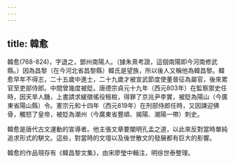 ```yaml
---
---
---
```

title: 韓愈
---



韓愈(768-824)，字退之，鄧州南陽人。（據朱熹考證，這個南陽即今河南修武縣。）因為昌黎（在今河北省昌黎縣）韓氏是望族，所以後人又稱他為韓昌黎。韓愈早年不得志，二十五歲中進士，二十九歲才被宣武節度使董晉征為屬官，後來累官至吏部侍郎。中間曾幾度被貶。唐德宗貞元十九年（西元803年）在監察禦史任時，因天旱人饑，上書請求緩徵徭役租稅，得罪了京兆尹李實，被貶為陽山（今廣東省陽山縣）令。憲宗元和十四年（西元819年）在刑部侍郎任時，又因諫迎佛骨，觸怒了皇帝，被貶為潮州（今廣東省豐順、揭陽、潮陽一帶）刺史。

韓愈是唐代古文運動的宣導者。他主張文章要闡明孔孟之道，以此來反對當時單純追求形式的駢文。這些，對當時的文壇以及後世散文的發展都有巨大的影響。

韓愈的作品現存有《韓昌黎文集》，由宋廖瑩中輯注，明徐世泰整理。